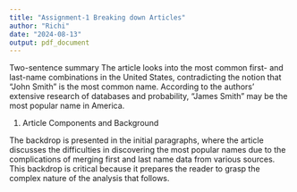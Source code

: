 ```yaml
---
title: "Assignment-1 Breaking down Articles"
author: "Richi"
date: "2024-08-13"
output: pdf_document
---
```

Two-sentence summary The article looks into the most common first- and last-name combinations in the United States, contradicting the notion that "John Smith" is the most common name. According to the authors' extensive research of databases and probability, "James Smith" may be the most popular name in America.

1.  Article Components and Background

The backdrop is presented in the initial paragraphs, where the article discusses the difficulties in discovering the most popular names due to the complications of merging first and last name data from various sources. This backdrop is critical because it prepares the reader to grasp the complex nature of the analysis that follows.
